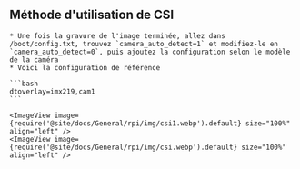 ## Méthode d'utilisation de CSI

    * Une fois la gravure de l'image terminée, allez dans /boot/config.txt, trouvez `camera_auto_detect=1` et modifiez-le en `camera_auto_detect=0`, puis ajoutez la configuration selon le modèle de la caméra
    * Voici la configuration de référence

    ```bash
    dtoverlay=imx219,cam1
    ```

    <ImageView image={require('@site/docs/General/rpi/img/csi1.webp').default} size="100%" align="left" />
    <ImageView image={require('@site/docs/General/rpi/img/csi.webp').default} size="100%" align="left" />